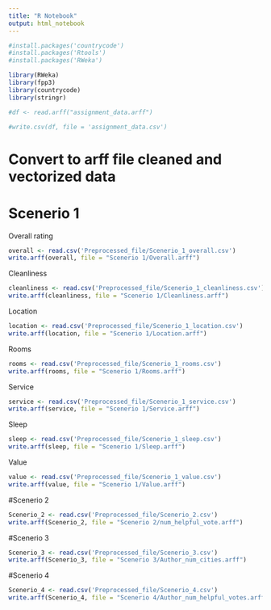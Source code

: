 ---
title: "R Notebook"
output: html_notebook
---

```{r}
#install.packages('countrycode')
#install.packages('Rtools')
#install.packages('RWeka')
```


```{r}
library(RWeka)
library(fpp3)
library(countrycode)
library(stringr)
```

```{r}
#df <- read.arff("assignment_data.arff")
```


```{r}
#write.csv(df, file = 'assignment_data.csv')
```


# Convert to arff file cleaned and vectorized data

# Scenerio 1 

Overall rating
```{r}
overall <- read.csv('Preprocessed_file/Scenerio_1_overall.csv')
write.arff(overall, file = "Scenerio 1/Overall.arff")
```

Cleanliness
```{r}
cleanliness <- read.csv('Preprocessed_file/Scenerio_1_cleanliness.csv')
write.arff(cleanliness, file = "Scenerio 1/Cleanliness.arff")
```

Location
```{r}
location <- read.csv('Preprocessed_file/Scenerio_1_location.csv')
write.arff(location, file = "Scenerio 1/Location.arff")
```

Rooms
```{r}
rooms <- read.csv('Preprocessed_file/Scenerio_1_rooms.csv')
write.arff(rooms, file = "Scenerio 1/Rooms.arff")
```

Service
```{r}
service <- read.csv('Preprocessed_file/Scenerio_1_service.csv')
write.arff(service, file = "Scenerio 1/Service.arff")
```


Sleep
```{r}
sleep <- read.csv('Preprocessed_file/Scenerio_1_sleep.csv')
write.arff(sleep, file = "Scenerio 1/Sleep.arff")
```


Value

```{r}
value <- read.csv('Preprocessed_file/Scenerio_1_value.csv')
write.arff(value, file = "Scenerio 1/Value.arff")
```



#Scenerio 2

```{r}
Scenerio_2 <- read.csv('Preprocessed_file/Scenerio_2.csv')
write.arff(Scenerio_2, file = "Scenerio 2/num_helpful_vote.arff")
```

#Scenerio 3
```{r}
Scenerio_3 <- read.csv('Preprocessed_file/Scenerio_3.csv')
write.arff(Scenerio_3, file = "Scenerio 3/Author_num_cities.arff")
```


#Scenerio 4
```{r}
Scenerio_4 <- read.csv('Preprocessed_file/Scenerio_4.csv')
write.arff(Scenerio_4, file = "Scenerio 4/Author_num_helpful_votes.arff")
```






